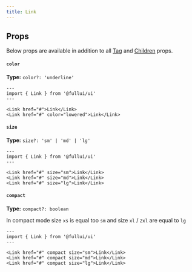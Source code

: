 ```yaml
---
title: Link
---
```


## Props
Below props are available in addition to all [Tag](/foundation/tag) and [Children](/foundation/children) props.

#### `color`
**Type:** `color?: 'underline'`
```astro live
---
import { Link } from '@fullui/ui'
---

<Link href="#">Link</Link>
<Link href="#" color="lowered">Link</Link>
```

#### `size`
**Type:** `size?: 'sm' | 'md' | 'lg'`
```astro live
---
import { Link } from '@fullui/ui'
---

<Link href="#" size="sm">Link</Link>
<Link href="#" size="md">Link</Link>
<Link href="#" size="lg">Link</Link>
```

#### `compact`
**Type:** `compact?: boolean`

In compact mode size `xs` is equal too `sm` and size `xl` / `2xl` are equal to `lg`
```astro live
---
import { Link } from '@fullui/ui'
---

<Link href="#" compact size="sm">Link</Link>
<Link href="#" compact size="md">Link</Link>
<Link href="#" compact size="lg">Link</Link>
```
